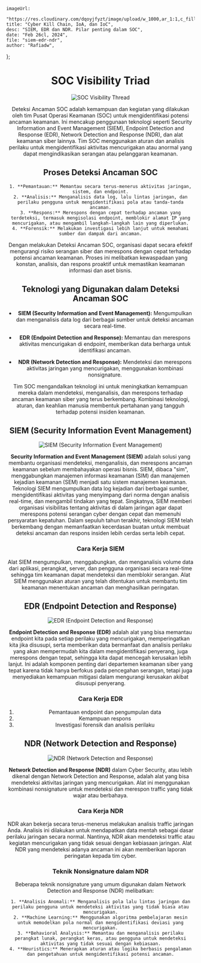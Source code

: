     imageUrl:
        "https://res.cloudinary.com/dqoyjfyzt/image/upload/w_1000,ar_1:1,c_fill,g_auto,e_art:hokusai/v1708614312/B14858_04_01_aqseo8.png",
    title: "Cyber Kill Chain, IoA, dan IoC",
    desc: "SIEM, EDR dan NDR. Pilar penting dalam SOC",
    date: "Feb 26cl, 2024",
    file: "siem-edr-ndr",
    author: "Rafiadw",
};

<Header author={metaBlog.author} date={metaBlog.date} />

# SOC Visibility Triad

<Image
    src="https://res.cloudinary.com/dqoyjfyzt/image/upload/v1708868152/Screenshot-2023-02-09-at-12.57.00_qsfek1.png"
    alt="SOC Visibility Thread"
/>

Deteksi Ancaman SOC adalah kemampuan dan kegiatan yang dilakukan oleh tim Pusat Operasi Keamanan (SOC) untuk mengidentifikasi potensi ancaman keamanan. Ini mencakup penggunaan teknologi seperti Security Information and Event Management (SIEM), Endpoint Detection and Response (EDR), Network Detection and Response (NDR), dan alat keamanan siber lainnya. Tim SOC menggunakan aturan dan analisis perilaku untuk mengidentifikasi aktivitas mencurigakan atau anormal yang dapat mengindikasikan serangan atau pelanggaran keamanan.

## Proses Deteksi Ancaman SOC

    1. **Pemantauan:** Memantau secara terus-menerus aktivitas jaringan, sistem, dan endpoint.
    2. **Analisis:** Menganalisis data log, lalu lintas jaringan, dan perilaku pengguna untuk mengidentifikasi pola atau tanda-tanda ancaman.
    3. **Respons:** Merespons dengan cepat terhadap ancaman yang terdeteksi, termasuk mengisolasi endpoint, memblokir alamat IP yang mencurigakan, atau mengambil langkah-langkah lain yang diperlukan.
    4. **Forensik:** Melakukan investigasi lebih lanjut untuk memahami sumber dan dampak dari ancaman.

Dengan melakukan Deteksi Ancaman SOC, organisasi dapat secara efektif mengurangi risiko serangan siber dan merespons dengan cepat terhadap potensi ancaman keamanan. Proses ini melibatkan kewaspadaan yang konstan, analisis, dan respons proaktif untuk memastikan keamanan informasi dan aset bisnis.

## Teknologi yang Digunakan dalam Deteksi Ancaman SOC

-   **SIEM (Security Information and Event Management):** Mengumpulkan dan menganalisis data log dari berbagai sumber untuk deteksi ancaman secara real-time.

-   **EDR (Endpoint Detection and Response):** Memantau dan merespons aktivitas mencurigakan di endpoint, memberikan data berharga untuk identifikasi ancaman.

-   **NDR (Network Detection and Response):** Mendeteksi dan merespons aktivitas jaringan yang mencurigakan, menggunakan kombinasi nonsignature.

Tim SOC mengandalkan teknologi ini untuk meningkatkan kemampuan mereka dalam mendeteksi, menganalisis, dan merespons terhadap ancaman keamanan siber yang terus berkembang. Kombinasi teknologi, aturan, dan keahlian manusia membentuk pertahanan yang tangguh terhadap potensi insiden keamanan.

## SIEM (Security Information Event Management)

<Image
    className="w-52"
    src="https://res.cloudinary.com/dqoyjfyzt/image/upload/v1708868110/73_s4f2ss.png"
    alt=" SIEM (Security Information Event Management)"
/>

**Security Information and Event Management (SIEM)** adalah solusi yang membantu organisasi mendeteksi, menganalisis, dan merespons ancaman keamanan sebelum membahayakan operasi bisnis. SIEM, dibaca "sim", menggabungkan manajemen informasi keamanan (SIM) dan manajemen kejadian keamanan (SEM) menjadi satu sistem manajemen keamanan. Teknologi SIEM mengumpulkan data log kejadian dari berbagai sumber, mengidentifikasi aktivitas yang menyimpang dari norma dengan analisis real-time, dan mengambil tindakan yang tepat. Singkatnya, SIEM memberi organisasi visibilitas tentang aktivitas di dalam jaringan agar dapat merespons potensi serangan cyber dengan cepat dan memenuhi persyaratan kepatuhan. Dalam sepuluh tahun terakhir, teknologi SIEM telah berkembang dengan memanfaatkan kecerdasan buatan untuk membuat deteksi ancaman dan respons insiden lebih cerdas serta lebih cepat.

### Cara Kerja SIEM

Alat SIEM mengumpulkan, menggabungkan, dan menganalisis volume data dari aplikasi, perangkat, server, dan pengguna organisasi secara real-time sehingga tim keamanan dapat mendeteksi dan memblokir serangan. Alat SIEM menggunakan aturan yang telah ditentukan untuk membantu tim keamanan menentukan ancaman dan menghasilkan peringatan.

## EDR (Endpoint Detection and Response)

<Image
    src="https://res.cloudinary.com/dqoyjfyzt/image/upload/v1708943123/PillarPage_EDR-Process_ik3hdk.webp"
    alt="EDR (Endpoint Detection and Response)"
/>

**Endpoint Detection and Response (EDR)** adalah alat yang bisa memantau endpoint kita pada setiap perilaku yang mencurigakan, memperingatkan kita jika disusupi, serta memberikan data bermanfaat dan analisis perilaku yang akan mempermudah kita dalam mengidentifikasi penyerang, juga merespons dengan tepat, sehingga kita dapat mencegah kerusakan lebih lanjut. Ini adalah komponen penting dari departemen keamanan siber yang tepat karena tidak hanya berfokus pada pencegahan serangan, tetapi juga menyediakan kemampuan mitigasi dalam mengurangi kerusakan akibat disusupi penyerang.

### Cara Kerja EDR

1. Pemantauan endpoint dan pengumpulan data
2. Kemampuan respons
3. Investigasi forensik dan analisis perilaku

## NDR (Network Detection and Response)

<Image
    src="https://res.cloudinary.com/dqoyjfyzt/image/upload/v1708868145/Screenshot-2023-02-09-at-12.57.29_fpek4l.png"
    alt="NDR (Network Detection and Response)"
/>

**Network Detection and Response (NDR)** dalam Cyber Security, atau lebih dikenal dengan Network Detection and Response, adalah alat yang bisa mendeteksi aktivitas jaringan yang mencurigakan. Alat ini menggunakan kombinasi nonsignature untuk mendeteksi dan merespon traffic yang tidak wajar atau berbahaya.

### Cara Kerja NDR

NDR akan bekerja secara terus-menerus melakukan analisis traffic jaringan Anda. Analisis ini dilakukan untuk mendapatkan data mentah sebagai dasar perilaku jaringan secara normal. Nantinya, NDR akan mendeteksi traffic atau kegiatan mencurigakan yang tidak sesuai dengan kebiasaan jaringan. Alat NDR yang mendeteksi adanya ancaman ini akan memberikan laporan peringatan kepada tim cyber.

### Teknik Nonsignature dalam NDR

Beberapa teknik nonsignature yang umum digunakan dalam Network Detection and Response (NDR) melibatkan:

    1. **Analisis Anomali:** Menganalisis pola lalu lintas jaringan dan perilaku pengguna untuk mendeteksi aktivitas yang tidak biasa atau mencurigakan.
    2. **Machine Learning:** Menggunakan algoritma pembelajaran mesin untuk memodelkan pola normal dan mengidentifikasi deviasi yang mencurigakan.
    3. **Behavioral Analysis:** Memantau dan menganalisis perilaku perangkat lunak, perangkat keras, atau pengguna untuk mendeteksi aktivitas yang tidak sesuai dengan kebiasaan.
    4. **Heuristics:** Menerapkan aturan atau logika berbasis pengalaman dan pengetahuan untuk mengidentifikasi potensi ancaman.
